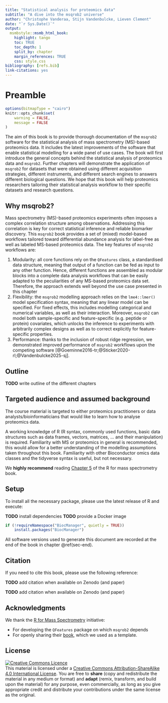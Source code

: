 ```yaml
---
title: "Statistical analysis for proteomics data"
subtitle: "A dive into the msqrob2 universe"
author: "Christophe Vanderaa, Stijn Vandenbulcke, Lieven Clement"
date: "`r Sys.Date()`"
output:
  msmbstyle::msmb_html_book:
    highlight: tango
    toc: TRUE
    toc_depth: 1
    split_by: chapter
    margin_references: TRUE
    css: style.css
bibliography: [refs.bib]
link-citations: yes
---
```


# Preamble

```r
options(bitmapType = "cairo")
knitr::opts_chunk$set(
    warning = FALSE,
    message = FALSE
)
```

The aim of this book is to provide thorough documentation of the
`msqrob2` software for the statistical analysis of mass spectrometry
(MS)-based proteomics data. It includes the latest improvements of the
software that enable statistical modelling for a wide panel of use
cases. The book will first introduce the general concepts behind
the statistical analysis of proteomics data and `msqrob2`. Further
chapters will demonstrate the application of `msqrob2` for datasets
that were obtained using different acquisition strategies, different
instruments, and different search engines to answers different
biological questions. We hope that this book will help proteomics
researchers tailoring their statistical analysis workflow to their
specific datasets and research questions.

## Why msqrob2?

Mass spectrometry (MS)-based proteomics experiments often imposes a
complex correlation structure among observations. Addressing this
correlation is key for correct statistical inference and reliable
biomarker discovery. This `msqrob2` book provides a set of (mixed) model-based
workflows tailored toward differential abundance analysis for label-free as well as labeled MS-based proteomics data. The key features of `msqrob2` workflows
are:

1. Modularity: all core functions rely on the `QFeatures` class, a
   standardised data structure, meaning that output of a function can
   be fed as input to any other function. Hence, different functions
   are assembled as modular blocks into a complete data analysis
   workflows that can be easily adapted to the peculiarities of any
   MS-based proteomics data set. Therefore, the approach extends well
   beyond the use case presented in this chapter
2. Flexibility: the `msqrob2` modelling approach relies on the
   `lme4::lmer()` model specification syntax, meaning that any linear
   model can be specified. For fixed effects, this includes modelling
   categorical and numerical variables, as well as their interaction.
   Moreover, `msqrob2` can model both sample-specific and
   feature-specific (e.g. peptide or protein) covariates, which
   unlocks the inference to experiments with arbitrarily complex
   designs as well as to correct explicitly for feature-specific
   properties.
3. Performance: thanks to the inclusion of robust ridge regression, we
   demonstrated improved performance of `msqrob2` workflows upon the
   competing software [@Goeminne2016-tr;@Sticker2020-rl;@Vandenbulcke2025-sj].

## Outline

**TODO** write outline of the different chapters

## Targeted audience and assumed background

The course material is targeted to either proteomics practitioners or
data analysts/bioinformaticians that would like to learn how to
analyse proteomics data. 

A working knowledge of R (R syntax, commonly used functions, basic
data structures such as data frames, vectors, matrices, ... and their
manipulation) is required. Familiarity with MS or proteomics in
general is recommended, this would allow for a better understanding of
the modelling assumptions taken throughout this book. Familiarity with
other Bioconductor omics data classes and the tidyverse syntax is
useful, but not necessary.

We **highly recommend** reading [Chapter
5](https://rformassspectrometry.github.io/book/sec-quant.html) of the
R for mass spectrometry book. 

## Setup

To install all the necessary package, please use the latest release of
R and execute:

**TODO** install dependencies
**TODO** provide a Docker image

```r
if (!requireNamespace("BiocManager", quietly = TRUE))
    install.packages("BiocManager")
```

All software versions used to generate this document are recorded at
the end of the book in chapter \@ref(sec-end).

## Citation

If you need to cite this book, please use the following reference:

**TODO** add citation when available on Zenodo (and paper)

**TODO** add citation when available on Zenodo (and paper)

## Acknowledgments

We thank the [R for Mass
Spectrometry](https://www.rformassspectrometry.org/) initiative: 

- For developing the `QFeatures` package on which `msqrob2` depends
- For openly sharing their
  [book](https://rformassspectrometry.github.io/book), which we used
  as a template.

## License

<a rel="license"
href="http://creativecommons.org/licenses/by-sa/4.0/"><img
alt="Creative Commons Licence" style="border-width:0"
src="https://i.creativecommons.org/l/by-sa/4.0/88x31.png" /></a><br
/>This material is licensed under a <a rel="license"
href="http://creativecommons.org/licenses/by-sa/4.0/">Creative Commons
Attribution-ShareAlike 4.0 International License</a>. You are free to
**share** (copy and redistribute the material in any medium or format)
and **adapt** (remix, transform, and build upon the material) for any
purpose, even commercially, as long as you give appropriate credit and
distribute your contributions under the same license as the original.